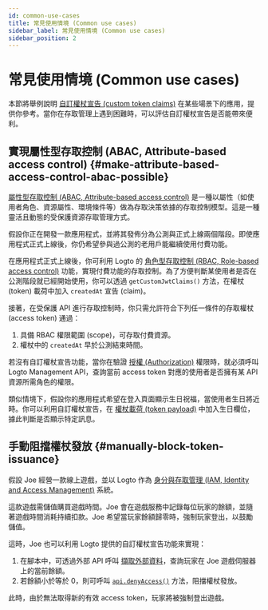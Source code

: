 ```yaml
---
id: common-use-cases
title: 常見使用情境 (Common use cases)
sidebar_label: 常見使用情境 (Common use cases)
sidebar_position: 2
---
```


# 常見使用情境 (Common use cases)

本節將舉例說明 [自訂權杖宣告 (custom token claims)](/developers/custom-token-claims) 在某些場景下的應用，提供你參考。當你在存取管理上遇到困難時，可以評估自訂權杖宣告是否能帶來便利。

## 實現屬性型存取控制 (ABAC, Attribute-based access control) \{#make-attribute-based-access-control-abac-possible}

[屬性型存取控制 (ABAC, Attribute-based access control)](https://auth.wiki/abac) 是一種以屬性（如使用者角色、資源屬性、環境條件等）做為存取決策依據的存取控制模型。這是一種靈活且動態的受保護資源存取管理方式。

假設你正在開發一款應用程式，並將其發佈分為公測與正式上線兩個階段。即使應用程式正式上線後，你仍希望參與過公測的老用戶能繼續使用付費功能。

在應用程式正式上線後，你可利用 Logto 的 [角色型存取控制 (RBAC, Role-based access control)](/authorization/role-based-access-control) 功能，實現付費功能的存取控制。為了方便判斷某使用者是否在公測階段就已經開始使用，你可以透過 `getCustomJwtClaims()` 方法，在權杖 (token) 載荷中加入 `createdAt` 宣告 (claim)。

接著，在受保護 API 進行存取控制時，你只需允許符合下列任一條件的存取權杖 (access token) 通過：

1. 具備 RBAC 權限範圍 (scope)，可存取付費資源。
2. 權杖中的 `createdAt` 早於公測結束時間。

若沒有自訂權杖宣告功能，當你在驗證 [授權 (Authorization)](/authorization) 權限時，就必須呼叫 Logto Management API，查詢當前 access token 對應的使用者是否擁有某 API 資源所需角色的權限。

類似情境下，假設你的應用程式希望在登入頁面顯示生日祝福，當使用者生日將近時。你可以利用自訂權杖宣告，在 [權杖載荷 (token payload)](/user-management/personal-access-token#example-token-exchange) 中加入生日欄位，據此判斷是否顯示特定訊息。

## 手動阻擋權杖發放 \{#manually-block-token-issuance}

假設 Joe 經營一款線上遊戲，並以 Logto 作為 [身分與存取管理 (IAM, Identity and Access Management)](https://auth.wiki/iam) 系統。

這款遊戲需儲值購買遊戲時間。Joe 會在遊戲服務中記錄每位玩家的餘額，並隨著遊戲時間消耗持續扣款。Joe 希望當玩家餘額歸零時，強制玩家登出，以鼓勵儲值。

這時，Joe 也可以利用 Logto 提供的自訂權杖宣告功能來實現：

1. 在腳本中，可透過外部 API 呼叫 [擷取外部資料](/developers/custom-token-claims/create-script/#step-3-fetch-external-data)，查詢玩家在 Joe 遊戲伺服器上的當前餘額。
2. 若餘額小於等於 0，則可呼叫 [`api.denyAccess()`](/developers/custom-token-claims/create-script/#api) 方法，阻擋權杖發放。

此時，由於無法取得新的有效 access token，玩家將被強制登出遊戲。

